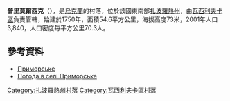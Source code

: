 {{coord|47|37|11|N|35|17|29|E|scale:100000|display=title}}

'''普里莫爾西克'''（{{lang-uk|Приморське}}），是[[烏克蘭|烏克蘭]]的村落，位於該國東南部[[扎波羅熱州|扎波羅熱州]]，由[[瓦西利夫卡區|瓦西利夫卡區]]負責管轄，始建於1750年，面積54.6平方公里，海拔高度73米，2001年人口3,840，人口密度每平方公里70.3人。

==參考資料==
* [http://gska2.rada.gov.ua/pls/z7502/A005?rdat1=27.02.2009&rf7571=11974 Приморське]{{dead link|date=2018年3月 |bot=InternetArchiveBot |fix-attempted=yes }}
* [http://weather.in.ua/ua/zaporozhskaja/21611 Погода в селі Приморське] {{Wayback|url=http://weather.in.ua/ua/zaporozhskaja/21611 |date=20111220034958 }}

{{DEFAULTSORT:Приморське}}
[[Category:扎波羅熱州村落|Category:扎波羅熱州村落]]
[[Category:瓦西利夫卡區村落|Category:瓦西利夫卡區村落]]


{{Zaporizhia-geo-stub}}